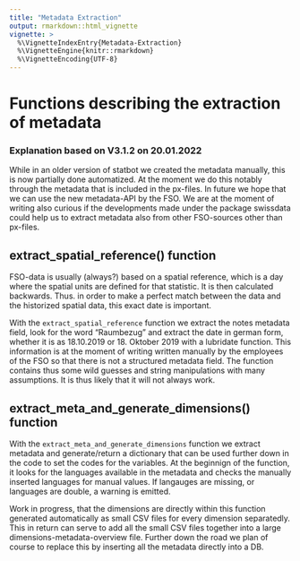 ```yaml
---
title: "Metadata Extraction"
output: rmarkdown::html_vignette
vignette: >
  %\VignetteIndexEntry{Metadata-Extraction}
  %\VignetteEngine{knitr::rmarkdown}
  %\VignetteEncoding{UTF-8}
---
```



# Functions describing the extraction of metadata

### Explanation based on V3.1.2 on 20.01.2022

While in an older version of statbot we created the metadata manually, this is now partially done automatized. At the moment we do this notably through the metadata that is included in the px-files. In future we hope that we can use the new metadata-API by the FSO. We are at the moment of writing also curious if the developments made under the package swissdata could help us to extract metadata also from other FSO-sources other than px-files. 

## extract_spatial_reference() function

FSO-data is usually (always?) based on a spatial reference, which is a day where the spatial units are defined for that statistic. It is then calculated backwards. Thus. in order to make a perfect match between the data and the historized spatial data, this exact date is important. 

With the `extract_spatial_reference` function we extract the notes metadata field, look for the word "Raumbezug" and extract the date in german form, whether it is as 18.10.2019 or 18. Oktober 2019 with a lubridate function. This information is at the moment of writing written manually by the employees of the FSO so that there is not a structured metadata field. The function contains thus some wild guesses and string manipulations with many assumptions. It is thus likely that it will not always work.

## extract_meta_and_generate_dimensions() function

With the `extract_meta_and_generate_dimensions` function we extract metadata and generate/return a dictionary that can be used further down in the code to set the codes for the variables. At the beginnign of the function, it looks for the languages available in the metadata and checks the manually inserted languages for manual values. If langauges are missing, or languages are double, a warning is emitted. 

Work in progress, that the dimensions are directly within this function generated automatically as small CSV files for every dimension separatedly. This in return can serve to add all the small CSV files together into a large dimensions-metadata-overview file. Further down the road we plan of course to replace this by inserting all the metadata directly into a DB. 


